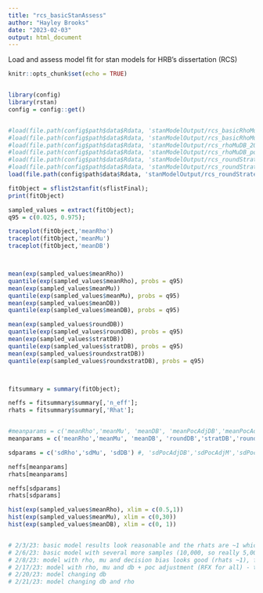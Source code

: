 ```yaml
---
title: "rcs_basicStanAssess"
author: "Hayley Brooks"
date: "2023-02-03"
output: html_document
---
```


Load and assess model fit for stan models for HRB's dissertation (RCS)

```r
knitr::opts_chunk$set(echo = TRUE)


library(config)
library(rstan)
config = config::get()


#load(file.path(config$path$data$Rdata, 'stanModelOutput/rcs_basicRhoMu_20230125.Rdata'));
#load(file.path(config$path$data$Rdata, 'stanModelOutput/rcs_basicRhoMu_20230203.Rdata'));
#load(file.path(config$path$data$Rdata, 'stanModelOutput/rcs_rhoMuDB_20230208.Rdata'))
#load(file.path(config$path$data$Rdata, 'stanModelOutput/rcs_rhoMuDB_pocadj_20230217.Rdata'))
#load(file.path(config$path$data$Rdata, 'stanModelOutput/rcs_roundStrategy_rhoMuDB_changeDB_20230219.Rdata'))
#load(file.path(config$path$data$Rdata, 'stanModelOutput/rcs_roundStrategy_rhoMuDB_changeDB_20230220.Rdata'))
load(file.path(config$path$data$Rdata, 'stanModelOutput/rcs_roundStrategy_rhoMuDB_changeDBrho_20230221.Rdata'))
```


```r

fitObject = sflist2stanfit(sflistFinal);
print(fitObject)

sampled_values = extract(fitObject);
q95 = c(0.025, 0.975);

traceplot(fitObject,'meanRho')
traceplot(fitObject,'meanMu')
traceplot(fitObject,'meanDB')



mean(exp(sampled_values$meanRho))
quantile(exp(sampled_values$meanRho), probs = q95)
mean(exp(sampled_values$meanMu))
quantile(exp(sampled_values$meanMu), probs = q95)
mean(exp(sampled_values$meanDB))
quantile(exp(sampled_values$meanDB), probs = q95)

mean(exp(sampled_values$roundDB))
quantile(exp(sampled_values$roundDB), probs = q95)
mean(exp(sampled_values$stratDB))
quantile(exp(sampled_values$stratDB), probs = q95)
mean(exp(sampled_values$roundxstratDB))
quantile(exp(sampled_values$roundxstratDB), probs = q95)



fitsummary = summary(fitObject);

neffs = fitsummary$summary[,'n_eff'];
rhats = fitsummary$summary[,'Rhat'];


#meanparams = c('meanRho','meanMu', 'meanDB', 'meanPocAdjDB','meanPocAdjM','meanPocAdjR')
meanparams = c('meanRho','meanMu', 'meanDB', 'roundDB','stratDB','roundxstratDB')

sdparams = c('sdRho','sdMu', 'sdDB') #, 'sdPocAdjDB','sdPocAdjM','sdPocAdjR')

neffs[meanparams]
rhats[meanparams]

neffs[sdparams]
rhats[sdparams]

hist(exp(sampled_values$meanRho), xlim = c(0.5,1))
hist(exp(sampled_values$meanMu), xlim = c(0,30))
hist(exp(sampled_values$meanDB), xlim = c(0, 1))


# 2/3/23: basic model results look reasonable and the rhats are ~1 which is good, will run this model again with many more samples. 
# 2/6/23: basic model with several more samples (10,000, so really 5,000) similarly looks good! Will complicate wtih decision bias
# 2/8/23: model with rho, mu and decision bias looks good (rhats ~1), fewer effective samples for decision bias but the parameter estimates look reasonable
# 2/17/23: model with rho, mu and db + poc adjustment (RFX for all) - takes about 17 hours with 4 chains and 10k samples. The traceplots look fuzzy. Rhats are all around 1 with the higest being 1.07 for rho adjust and 1.03 for mean rho but number of effective samples is very small (45 for mean rho and 16 for mean poc adj r).
# 2/20/23: model changing db
# 2/21/23: model changing db and rho

```
